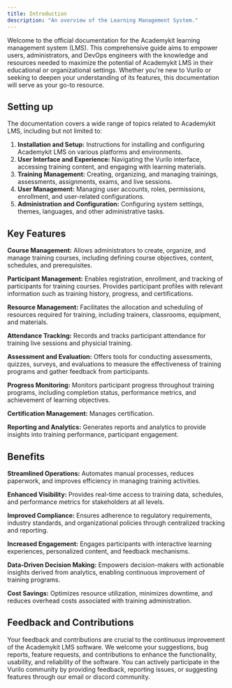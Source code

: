 ---
title: Introduction
description: "An overview of the Learning Management System."
---

Welcome to the official documentation for the Academykit learning management system (LMS). This comprehensive guide aims to empower users, administrators, and DevOps engineers with the knowledge and resources needed to maximize the potential of Academykit LMS in their educational or organizational settings. Whether you're new to Vurilo or seeking to deepen your understanding of its features, this documentation will serve as your go-to resource.

## Setting up

The documentation covers a wide range of topics related to Academykit LMS, including but not limited to:

1. **Installation and Setup:** Instructions for installing and configuring Academykit LMS on various platforms and environments.
2. **User Interface and Experience:** Navigating the Vurilo interface, accessing training content, and engaging with learning materials.
3. **Training Management:** Creating, organizing, and managing trainings, assessments, assignments, exams, and live sessions.
4. **User Management:** Managing user accounts, roles, permissions, enrollment, and user-related configurations.
5. **Administration and Configuration:** Configuring system settings, themes, languages, and other administrative tasks.

## Key Features
**Course Management:** Allows administrators to create, organize, and manage training courses, including defining course objectives, content, schedules, and prerequisites.

**Participant Management:** Enables registration, enrollment, and tracking of participants for training courses. Provides participant profiles with relevant information such as training history, progress, and certifications.

**Resource Management:** Facilitates the allocation and scheduling of resources required for training, including trainers, classrooms, equipment, and materials.

**Attendance Tracking:** Records and tracks participant attendance for training live sessions and physicial training.

**Assessment and Evaluation:** Offers tools for conducting assessments, quizzes, surveys, and evaluations to measure the effectiveness of training programs and gather feedback from participants.

**Progress Monitoring:** Monitors participant progress throughout training programs, including completion status, performance metrics, and achievement of learning objectives.

**Certification Management:** Manages certification.

**Reporting and Analytics:** Generates reports and analytics to provide insights into training performance, participant engagement.


## Benefits
**Streamlined Operations:** Automates manual processes, reduces paperwork, and improves efficiency in managing training activities.

**Enhanced Visibility:** Provides real-time access to training data, schedules, and performance metrics for stakeholders at all levels.

**Improved Compliance:** Ensures adherence to regulatory requirements, industry standards, and organizational policies through centralized tracking and reporting.

**Increased Engagement:** Engages participants with interactive learning experiences, personalized content, and feedback mechanisms.

**Data-Driven Decision Making:** Empowers decision-makers with actionable insights derived from analytics, enabling continuous improvement of training programs.

**Cost Savings:** Optimizes resource utilization, minimizes downtime, and reduces overhead costs associated with training administration.

## Feedback and Contributions

Your feedback and contributions are crucial to the continuous improvement of the Academykit LMS software. We welcome your suggestions, bug reports, feature requests, and contributions to enhance the functionality, usability, and reliability of the software. You can actively participate in the Vurilo community by providing feedback, reporting issues, or suggesting features through our email or  discord community.
